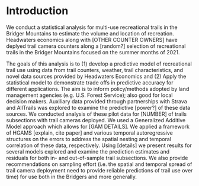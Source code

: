 
# Introduction 

We conduct a statistical analysis for multi-use recreational trails in the Bridger Mountains to estimate the volume and location of recreation. Headwaters economics along with [OTHER COUNTER OWNERS] have deplyed trail camera counters along a [random?] selection of recreational trails in the Bridger Mountains focused on the summer months of 2021. 

The goals of this analysis is to (1) develop a predictive model of recreational trail use using data from trail counters, weather, trail characteristics, and novel data sources provided by Headwaters Economics and (2) Apply the statistical model to demonstrate trade offs in predictive accuracy for different applications. The aim is to inform policy/methods adopted by land management agencies (e.g. U.S. Forest Service); also good for local decision makers. Auxiliary data provided through partnerships with Strava and AllTrails was explored to examine the predictive [power?] of these data sources. We conducted analysis of these pilot data for [NUMBER] of trails  subsections with trail cameras deployed.  We used a Generalized Additive Model approach which allows for [GAM DETAILS]. We applied a framework of HGAMS [explain, cite paper] and various temporal autoregressive structures on the errors to address the spatial nesting and temporal correlation of these data, respectively. Using [details] we present results for several models explored and examine the prediction estimates and residuals for both in- and out-of-sample trail subsections. We also provide recommendations on sampling effort (i.e. the spatial and temporal spread of trail camera deployment need to provide reliable predictions of trail use over time) for use both in the Bridgers and more generally. 